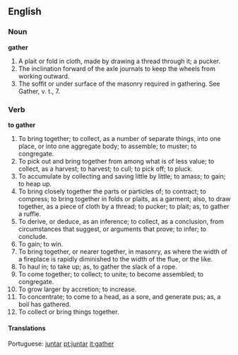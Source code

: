 ==English==

===Noun===

'''gather'''

#A plait or fold in cloth, made by drawing a thread through it; a pucker.
#The inclination forward of the axle journals to keep the wheels from working outward.
#The soffit or under surface of the masonry required in gathering. See Gather, v. t., 7.

===Verb===

'''to gather'''

#To bring together; to collect, as a number of separate things, into one place, or into one aggregate body; to assemble; to muster; to congregate.
#To pick out and bring together from among what is of less value; to collect, as a harvest; to harvest; to cull; to pick off; to pluck.
#To accumulate by collecting and saving little by little; to amass; to gain; to heap up.
#To bring closely together the parts or particles of; to contract; to compress; to bring together in folds or plaits, as a garment; also, to draw together, as a piece of cloth by a thread; to pucker; to plait; as, to gather a ruffle.
#To derive, or deduce, as an inference; to collect, as a conclusion, from circumstances that suggest, or arguments that prove; to infer; to conclude.
#To gain; to win.
#To bring together, or nearer together, in masonry, as where the width of a fireplace is rapidly diminished to the width of the flue, or the like.
#To haul in; to take up; as, to gather the slack of a rope.
#To come together; to collect; to unite; to become assembled; to congregate.
#To grow larger by accretion; to increase.
#To concentrate; to come to a head, as a sore, and generate pus; as, a boil has gathered.
#To collect or bring things together.

====Translations====
Portuguese: [[juntar]] [[pt:juntar]]
[[it:gather]]
